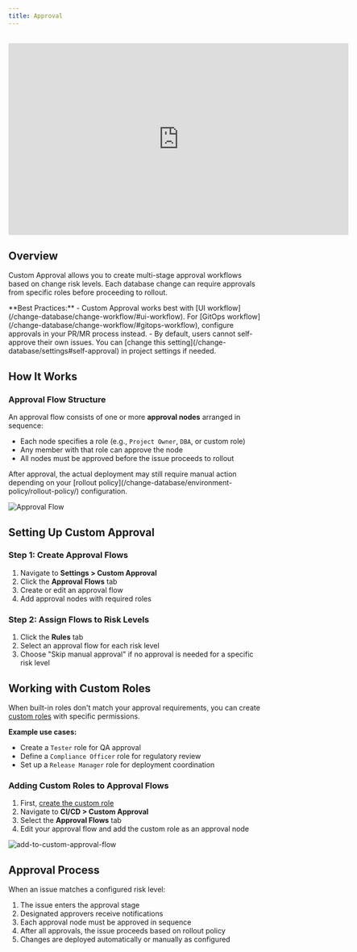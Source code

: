 ```yaml
---
title: Approval
---
```


<Card title="Tutorial: Database Change with Risk-Based Approval Flow" icon="graduation-cap" href="/tutorials/database-change-management-with-risk-adjusted-approval-flow" horizontal />

<br />

<iframe width="675" height="380" src="https://www.youtube.com/embed/K_RWlqdplZQ" title="YouTube video player" className="w-full" frameBorder="0" allow="accelerometer; autoplay; clipboard-write; encrypted-media; gyroscope; picture-in-picture" allowfullscreen="allowFullScreen"></iframe>

## Overview

Custom Approval allows you to create multi-stage approval workflows based on change risk levels. Each database change can require approvals from specific roles before proceeding to rollout.

<Tip>
**Best Practices:**
- Custom Approval works best with [UI workflow](/change-database/change-workflow/#ui-workflow). For [GitOps workflow](/change-database/change-workflow/#gitops-workflow), configure approvals in your PR/MR process instead.
- By default, users cannot self-approve their own issues. You can [change this setting](/change-database/settings#self-approval) in project settings if needed.
</Tip>

## How It Works

### Approval Flow Structure

An approval flow consists of one or more **approval nodes** arranged in sequence:
- Each node specifies a role (e.g., `Project Owner`, `DBA`, or custom role)
- Any member with that role can approve the node
- All nodes must be approved before the issue proceeds to rollout

<Note>
After approval, the actual deployment may still require manual action depending on your [rollout policy](/change-database/environment-policy/rollout-policy/) configuration.
</Note>

![Approval Flow](/content/docs/administration/custom-approval/edit-approval-flow.webp)

## Setting Up Custom Approval

### Step 1: Create Approval Flows

1. Navigate to **Settings > Custom Approval**
2. Click the **Approval Flows** tab
3. Create or edit an approval flow
4. Add approval nodes with required roles

### Step 2: Assign Flows to Risk Levels

1. Click the **Rules** tab
2. Select an approval flow for each risk level
3. Choose "Skip manual approval" if no approval is needed for a specific risk level

## Working with Custom Roles

When built-in roles don't match your approval requirements, you can create [custom roles](/administration/roles) with specific permissions.

**Example use cases:**
- Create a `Tester` role for QA approval
- Define a `Compliance Officer` role for regulatory review
- Set up a `Release Manager` role for deployment coordination

### Adding Custom Roles to Approval Flows

1. First, [create the custom role](/administration/roles#creating-custom-roles)
2. Navigate to **CI/CD > Custom Approval**
3. Select the **Approval Flows** tab
4. Edit your approval flow and add the custom role as an approval node

![add-to-custom-approval-flow](/content/docs/administration/custom-approval/add-to-custom-approval-flow.webp)

## Approval Process

When an issue matches a configured risk level:

1. The issue enters the approval stage
2. Designated approvers receive notifications
3. Each approval node must be approved in sequence
4. After all approvals, the issue proceeds based on rollout policy
5. Changes are deployed automatically or manually as configured